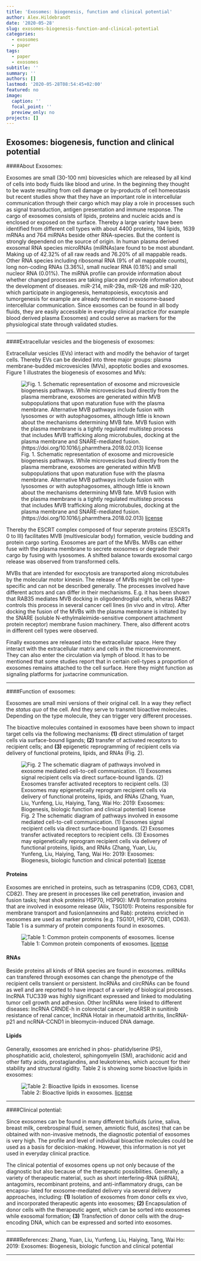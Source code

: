 ```yaml
---
title: 'Exosomes: biogenesis, function and clinical potential'
author: Alex.Hildebrandt
date: '2020-05-28'
slug: exosomes-biogenesis-function-and-clinical-potential
categories:
  - exosomes
  - paper
tags:
  - paper
  - exosomes
subtitle: ''
summary: ''
authors: []
lastmod: '2020-05-28T08:54:45+02:00'
featured: no
image:
  caption: ''
  focal_point: ''
  preview_only: no
projects: []
---
```


## Exosomes: biogenesis, function and clinical potential

####About Exosomes:

Exosomes are small (30-100 nm) biovesicles which are released by all kind of cells into body fluids like blood and urine. In the beginning they thought to be waste resulting from cell damage or by-products of cell homeostasis but recent studies show that they have an important role in intercellular communication through their cargo which may play a role in processes such as signal transduction, antigen presentation and immune response. The cargo of exosomes consists of lipids, proteins and nucleic acids and is enclosed or exposed on the surface. Thereby a large variety have been identified from different cell types with about 4400 proteins, 194 lipids, 1639 mRNAs and 764 miRNAs beside other RNA-species. But the content is strongly dependend on the source of origin. In human plasma derived exosomal RNA species microRNAs (miRNAs)are found to be most abundant. Making up of 42.32% of all raw reads and 76.20% of all mappable reads. Other RNA species including ribosomal RNA (9% of all mappable counts), long non-coding RNAs (3.36%), small nuclear RNA (0.18%) and small nucleor RNA (0.01%). The miRNA profile can provide information about whether changed processes are taking place and provide information about the development of diseases. miR-214, miR-29a, miR-126 and miR-320, which participate in angiogenesis, hematopoiesis, exocytosis and tumorgenesis for example are already mentioned in exosome-based intercellular communication. 
Since exosomes can be found in all body fluids, they are easily accessible in everyday clinical practice (for example blood derived plasma Exosomes) and could serve as markers for the physiological state through validated studies. 

***
####Extracellular vesicles and the biogenesis of exosomes:

Extracellular vesicles (EVs) interact with and modify the behavior of target cells. Thereby EVs can be devided into three major groups: plasma membrane-budded microvesicles (MVs), apoptotic bodies and exosomes. Figure 1 illustrates the biogenesis of exosomes and MVs:


![Fig. 1. Schematic representation of exosome and microvesicle biogenesis pathways. While microvesicles bud directly from the plasma membrane, exosomes are generated within MVB subpopulations that upon maturation fuse with the plasma membrane. Alternative MVB pathways include fusion with lysosomes or with autophagosomes, although little is known about the mechanisms determining MVB fate. MVB fusion with the plasma membrane is a tightly regulated multistep process that includes MVB trafficking along microtubules, docking at the plasma membrane and SNARE-mediated fusion. (https://doi.org/10.1016/j.pharmthera.2018.02.013)  [license](https://creativecommons.org/licenses/by/4.0/)](/post/2020-05-28-exosomes-biogenesis-function-and-clinical-potential_files/biogenesis_ev.jpg)



Thereby the ESCRT complex composed of four seperate proteins (ESCRTs 0 to III) facilitates MVB (multivesicular body) formation, vesicle budding and protein cargo sorting. Exosomes are part of the MVBs. MVBs can either fuse with the plasma membrane to secrete exosomes or degrade their cargo by fusing with lysosomes. A shifted balance towards exosomal cargo release was observed from transformed cells.


MVBs that are intended for exocytosis are transported along microtubules by the molecular motor kinesin. The release of MVBs might be cell type-specific and can not be described generally. The processes involved have different actors and can differ in their mechanisms. E.g. it has been shown that RAB35 mediates MVB docking in oligodendroglial cells, wheras RAB27 controls this process in several cancer cell lines (in vivo and in vitro).
After docking the fusion of the MVBs with the plasma membrane is initiated by the SNARE (soluble N-ethylmaleimide-sensitive component attachment protein receptor) membrane fusion machinery. There, also different acotrs in different cell types were observed. 

Finally exosomes are released into the extracellular space. Here they interact with the extracellular matrix and cells in the microenvironment. They can also enter the circulation via lymph of blood. It has to be mentioned that some studies report that in certain cell-types a proportion of exosomes remains attached to the cell surface. Here they might function as signaling platforms for juxtacrine communication.


***
####Function of exosomes:

Exosomes are small mini versions of their original cell. In a way they reflect the _status quo_ of the cell. And they serve to transmit bioactive molecules. Depending on the type molecule, they can trigger very different processes.


The bioactive molecules contained in exosomes have been shown to impact target cells via the following mechanisms: **(1)** direct stimulation of target cells via surface-bound ligands; **(2)** transfer of activated receptors to recipient cells; and **(3)** epigenetic reprogramming of recipient cells via delivery of functional proteins, lipids, and RNAs (Fig. 2).


![Fig. 2 The schematic diagram of pathways involved in exosome mediated cell-to-cell communication. (1) Exosomes signal recipient cells via direct surface-bound ligands. (2) Exosomes transfer activated receptors to recipient cells. (3) Exosomes may epigenetically reprogram recipient cells via delivery of functional proteins, lipids, and RNAs (Zhang, Yuan, Liu, Yunfeng, Liu, Haiying, Tang, Wai Ho: 2019: Exosomes: Biogenesis, biologic function and clinical potential) [license](https://creativecommons.org/licenses/by/4.0/)](/post/2020-05-28-exosomes-biogenesis-function-and-clinical-potential_files/function_ex.png)

#### Proteins
Exosomes are enriched in proteins, such as tetraspanins (CD9, CD63, CD81, CD82). They are present in processes like cell penetration, invasion and fusion tasks; heat shok proteins HSP70, HSP90): MVB formation proteins that are involved in exosome release (Alix, TSG101): Proteins responsible for membrane transport and fusion(annexins and Rab): proteins enriched in exosomes are used as marker proteins (e.g. TSG101, HSP70, CD81, CD63). Table 1 is a summary of protein components found in exosomes.

![Table 1: Common protein components of exosomes. [license](https://creativecommons.org/licenses/by/4.0/)](/post/2020-05-28-exosomes-biogenesis-function-and-clinical-potential_files/table_protein.png)

#### RNAs
Beside proteins all kinds of RNA species are found in exosomes. miRNAs can transfered through exosomes can change the phenotype of the recipient cells transient or persistent. lncRNAs and circRNAs can be found as well and are reported to have impact of a variety of biological processes. lncRNA TUC339 was highly significant expressed and linked to modulating tumor cell growth and adhesion. Other lncRNAs were linked to different diseases: lncRNA CRNDE-h in colorectal cancer , lncARSR in sunitinib resistance of renal cancer, lncRNA Hotair in rheumatoid arthritis, lincRNA-p21 and ncRNA-CCND1 in bleomycin-induced DNA damage.

#### Lipids
Generally, exosomes are enriched in phos- phatidylserine (PS), phosphatidic acid, cholesterol, sphingomyelin (SM), arachidonic acid and other fatty acids, prostaglandins, and leukotrienes, which account for their stability and structural rigidity. Table 2 is showing some bioactive lipids in exosomes:

![Table 2: Bioactive lipids in exosomes. [license](https://creativecommons.org/licenses/by/4.0/)](/post/2020-05-28-exosomes-biogenesis-function-and-clinical-potential_files/table_lipid.png)

***
####Clinical potential:

Since exosomes can be found in many different biofluids (urine, saliva, breast milk, cerebrospinal fluid, semen, amniotic fluid, ascites) that can be obtained with non-invasive metnods, the diagnostic potential of exosomes is very high. The profile and level of individual bioactive molecules could be used as a basis for decision-making. However, this information is not yet used in everyday clinical practice.


The clinical potential of exosomes opens up not only because of the diagnostic but also because of the therapeutic possibilities. Generally, a variety of therapeutic material, such as short interfering-RNA (siRNA), antagomirs, recombinant proteins, and anti-inflammatory drugs, can be encapsu- lated for exosome-mediated delivery via several delivery approaches, including: **(1)** Isolation of exosomes from donor cells ex vivo, and incorporated therapeutic agents into exosomes; **(2)** Encapsulation of donor cells with the therapeutic agent, which can be sorted into exosomes while exosomal formation; **(3)** Transfection of donor cells with the drug-encoding DNA, which can be expressed and sorted into exosomes.

***
####References:
Zhang, Yuan, Liu, Yunfeng, Liu, Haiying, Tang, Wai Ho: 2019: Exosomes: Biogenesis, biologic function and clinical potential

***